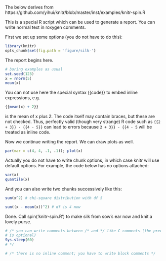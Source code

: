 The below derives from
https://github.com/yihui/knitr/blob/master/inst/examples/knitr-spin.R

This is a special R script which can be used to generate a report. You can
write normal text in roxygen comments.

First we set up some options (you do not have to do this):

```r
library(knitr)
opts_chunk$set(fig.path = 'figure/silk-')
```

The report begins here.

```r
# boring examples as usual
set.seed(123)
x = rnorm(5)
mean(x)
```

You can not use here the special syntax {{code}} to embed inline expressions, e.g.
```r
{{mean(x) + 2}}
```
is the mean of x plus 2.
The code itself may contain braces, but these are not checked.  Thus,
perfectly valid (though very strange) R code such as `{{2 + 3}} - {{4 - 5}}`
can lead to errors because `2 + 3}} - {{4 - 5` will be treated as inline code.

Now we continue writing the report. We can draw plots as well.

```r
par(mar = c(4, 4, .1, .1)); plot(x)
```

Actually you do not have to write chunk options, in which case knitr will use
default options. For example, the code below has no options attached:

```r
var(x)
quantile(x)
```

And you can also write two chunks successively like this:

```r
sum(x^2) # chi-square distribution with df 5
```
```r
sum((x - mean(x))^2) # df is 4 now
```

Done. Call spin('knitr-spin.R') to make silk from sow's ear now and knit a
lovely purse.

```r
# /* you can write comments between /* and */ like C comments (the preceding #
# is optional)
Sys.sleep(60)
# */

# /* there is no inline comment; you have to write block comments */
```
